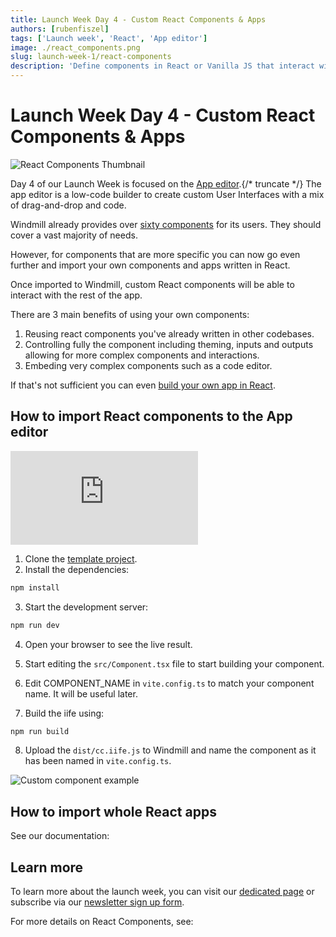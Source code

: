 ```yaml
---
title: Launch Week Day 4 - Custom React Components & Apps
authors: [rubenfiszel]
tags: ['Launch week', 'React', 'App editor']
image: ./react_components.png
slug: launch-week-1/react-components
description: 'Define components in React or Vanilla JS that interact with the rest of your app.'
---
```



# Launch Week Day 4 - Custom React Components & Apps

![React Components Thumbnail](./react_components.png.webp 'React Components')

Day 4 of our Launch Week is focused on the [App editor](/docs/apps/app_editor).{/* truncate */} The app editor is a low-code builder to create custom User Interfaces with a mix of drag-and-drop and code.

Windmill already provides over [sixty components](/docs/apps/app_configuration_settings/app_component_library) for its users. They should cover a vast majority of needs.

However, for components that are more specific you can now go even further and import your own components and apps written in React.

Once imported to Windmill, custom React components will be able to interact with the rest of the app.

There are 3 main benefits of using your own components:

1. Reusing react components you've already written in other codebases.
2. Controlling fully the component including theming, inputs and outputs allowing for more complex components and interactions.
3. Embeding very complex components such as a code editor.

If that's not sufficient you can even [build your own app in React](#how-to-import-whole-react-apps).

## How to import React components to the App editor

<iframe
	style={{ aspectRatio: '16/9' }}
	src="https://www.youtube.com/embed/LO83BKAe6zg"
	title="YouTube video player"
	frameBorder="0"
	allow="accelerometer; autoplay; clipboard-write; encrypted-media; gyroscope; picture-in-picture; web-share"
	allowFullScreen
	className="border-2 rounded-lg object-cover w-full dark:border-gray-800"
></iframe>

<br />

1. Clone the [template project](https://github.com/windmill-labs/windmill-custom-component-template).
2. Install the dependencies:

```bash
npm install
```

3. Start the development server:

```bash
npm run dev
```

4. Open your browser to see the live result.

5. Start editing the `src/Component.tsx` file to start building your component.

6. Edit COMPONENT_NAME in `vite.config.ts` to match your component name. It will
   be useful later.

7. Build the iife using:

```bash
npm run build
```

8. Upload the `dist/cc.iife.js` to Windmill and name the component as it has been named in `vite.config.ts`.

![Custom component example](./custom_example.png.webp 'Custom component example')

## How to import whole React apps

See our documentation:

<div className="grid grid-cols-2 gap-2 my-4">
	<DocCard
		color="orange"
		title="React app import"
		description="Import your own React app in Windmill App editor."
		href="/docs/react_vue_svelte_apps/react"
	/>
</div>

## Learn more

To learn more about the launch week, you can visit our [dedicated page](../2023-11-15-launch-week-1/index.mdx) or subscribe via our [newsletter sign up form](https://cdn.forms-content.sg-form.com/7c42148e-8396-11ee-ba6a-4e3b45e8beb1).

For more details on React Components, see:

<div className="grid grid-cols-2 gap-2 my-4">
	<DocCard
		color="orange"
		title="Import custom React components"
		description="Define components in React or Vanilla JS that interact with the rest of your app."
		href="/docs/apps/react_components"
	/>
</div>
